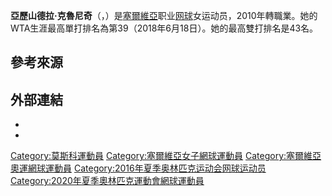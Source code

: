 {{Expand|time=2018-06-08T14:51:05+00:00}}
{{Infobox 网球
|姓名=Aleksandra Krunić
|image= [[File:Aleksandra_Krunic.jpg|250px]]
|国籍={{SRB}}
|生年=1993年
|生日={{birth date and age|mf=yes|1993|3|15}}
|出生地=[[俄羅斯|俄羅斯]][[莫斯科|莫斯科]]
|居住地=[[塞爾維亞|塞爾維亞]][[貝爾格萊德|貝爾格萊德]]
|身高=180
|体重=65
|持拍手=右
|反拍=雙手
|转职业年=2010年
|球拍=
|球衣=
|球鞋=
|单打最高排名=39（2018年6月18日）
|双打最高排名=43（2017年4月24日）
|现单打排名=76（2019年5月27日）
|现双打排名=71（2019年5月27日）
|单打冠军头衔=（WTA）1（ITF）9
|双打冠军头衔=（WTA）3（ITF）6
|职业战绩={{tennis record|won=294|lost=212}}
|雙打職業戰績={{tennis record|won=154|lost=127}}
|奖金=$2,288,150[[美元|美元]]
|澳网最好成绩=第二輪（2019）
|法网最好成绩=第二輪（2019）
|温网最好成绩=第三輪（2015）
|美网最好成绩=第四輪（2014）
|澳網雙打最好成績=第二輪（2018）
|法網雙打最好成績=第三輪（2016）
|溫網雙打最好成績=第三輪（2016）
|美網雙打最好成績=第三輪（2015）
|大满贯个数=
|奥运会最好成绩=第一輪（2016）
|OthertournamentsDoubles = yes
|OlympicsDoublesresult = 第一輪（2016）
|Team = yes
|FedCupresult = 亞軍 (2012), record 14–9
}}

'''亞歷山德拉·克魯尼奇'''（{{lang-en|'''Aleksandra Krunić'''}}，{{bd|1993年|3月15日|catIdx=Krunić, Aleksandra}}）是[[塞爾維亞|塞爾維亞]]职业[[网球|网球]]女运动员，2010年轉職業。她的WTA生涯最高單打排名為第39（2018年6月18日）。她的最高雙打排名是43名。

==參考來源==
{{reflist}}

==外部連結==
* {{WTA|15395}}
* {{ITF Profile|id=100077568}}

{{DEFAULTSORT:Krunić, Aleksandra}}
[[Category:莫斯科運動員|Category:莫斯科運動員]]
[[Category:塞爾維亞女子網球運動員|Category:塞爾維亞女子網球運動員]]
[[Category:塞爾維亞奧運網球運動員|Category:塞爾維亞奧運網球運動員]]
[[Category:2016年夏季奥林匹克运动会网球运动员|Category:2016年夏季奥林匹克运动会网球运动员]]
[[Category:2020年夏季奧林匹克運動會網球運動員|Category:2020年夏季奧林匹克運動會網球運動員]]